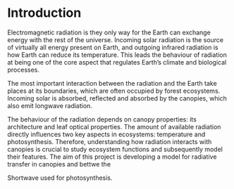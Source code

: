 # Introduction {#intro}

Electromagnetic radiation is they only way for the Earth can exchange energy with the rest of the universe. Incoming solar radiation is the source of virtually all energy present on Earth, and outgoing infrared radiation is how Earth can reduce its temperature.
This leads the behaviour of radiation at being one of the core aspect that regulates Earth's climate and biological processes.

The most important interaction between the radiation and the Earth take places at its boundaries, which are often occupied by forest ecosystems.
Incoming solar is absorbed, reflected and absorbed by the canopies, which also emit longwave radiation.

The behaviour of the radiation depends on canopy properties: its architecture and leaf optical properties.
The amount of available radiation directly influences two key aspects in ecosystems: temperature and photosynthesis. Therefore, understanding how radiation interacts with canopies is crucial to study ecosystem functions and subsequently model their features.
The aim of this project is developing a model for radiative transfer in canopies and bettwe
 the

Shortwave used for photosynthesis.